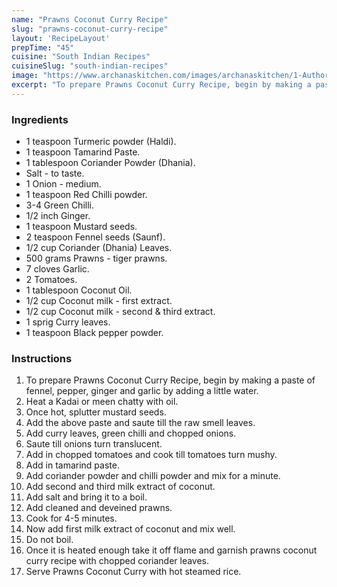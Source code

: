 ---
name: "Prawns Coconut Curry Recipe"
slug: "prawns-coconut-curry-recipe"
layout: 'RecipeLayout'
prepTime: "45"
cuisine: "South Indian Recipes"
cuisineSlug: "south-indian-recipes"
image: "https://www.archanaskitchen.com/images/archanaskitchen/1-Author/Yeleena_Thomas/Prawns_Coconut_Curry_Recipe_edit1.jpg"
excerpt: "To prepare Prawns Coconut Curry Recipe, begin by making a paste of fennel, pepper, ginger and garlic by adding a little water"
---

### Ingredients

- 1 teaspoon Turmeric powder (Haldi).
- 1 teaspoon Tamarind Paste.
- 1 tablespoon Coriander Powder (Dhania).
- Salt - to taste.
- 1 Onion - medium.
- 1 teaspoon Red Chilli powder.
- 3-4 Green Chilli.
- 1/2 inch Ginger.
- 1 teaspoon Mustard seeds.
- 2 teaspoon Fennel seeds (Saunf).
- 1/2 cup Coriander (Dhania) Leaves.
- 500 grams Prawns - tiger prawns.
- 7 cloves Garlic.
- 2 Tomatoes.
- 1 tablespoon Coconut Oil.
- 1/2 cup Coconut milk - first extract.
- 1/2 cup Coconut milk - second & third extract.
- 1 sprig Curry leaves.
- 1 teaspoon Black pepper powder.

### Instructions

1. To prepare Prawns Coconut Curry Recipe, begin by making a paste of fennel, pepper, ginger and garlic by adding a little water.
1. Heat a Kadai or meen chatty with oil.
1. Once hot, splutter mustard seeds.
1. Add the above paste and saute till the raw smell leaves.
1. Add curry leaves, green chilli and chopped onions.
1. Saute till onions turn translucent.
1. Add in chopped tomatoes and cook till tomatoes turn mushy.
1. Add in tamarind paste.
1. Add coriander powder and chilli powder and mix for a minute.
1. Add second and third milk extract of coconut.
1. Add salt and bring it to a boil.
1. Add cleaned and deveined prawns.
1. Cook for 4-5 minutes.
1. Now add first milk extract of coconut and mix well.
1. Do not boil.
1. Once it is heated enough take it off flame and garnish prawns coconut curry recipe with chopped coriander leaves.
1. Serve Prawns Coconut Curry with hot steamed rice.

